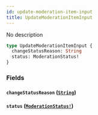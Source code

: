 ```yaml
---
id: update-moderation-item-input
title: UpdateModerationItemInput
---
```


No description

```graphql
type UpdateModerationItemInput {
  changeStatusReason: String
  status: ModerationStatus!
}
```

### Fields

#### `changeStatusReason` ([`String`](/docs/graphql/scalars/string))

#### `status` ([`ModerationStatus!`](/docs/graphql/enums/moderation-status))
